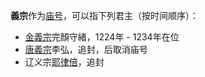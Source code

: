 '''義宗'''作为[[庙号|庙号]]，可以指下列君主（按时间顺序）：
*[[金哀宗|金義宗]]完顏守緒，1224年 - 1234年在位
*[[李弘_(唐朝)|唐義宗]]李弘，追封，后取消庙号
*辽义宗[[耶律倍|耶律倍]]，追封

{{disambig|cat=庙号消歧义}}